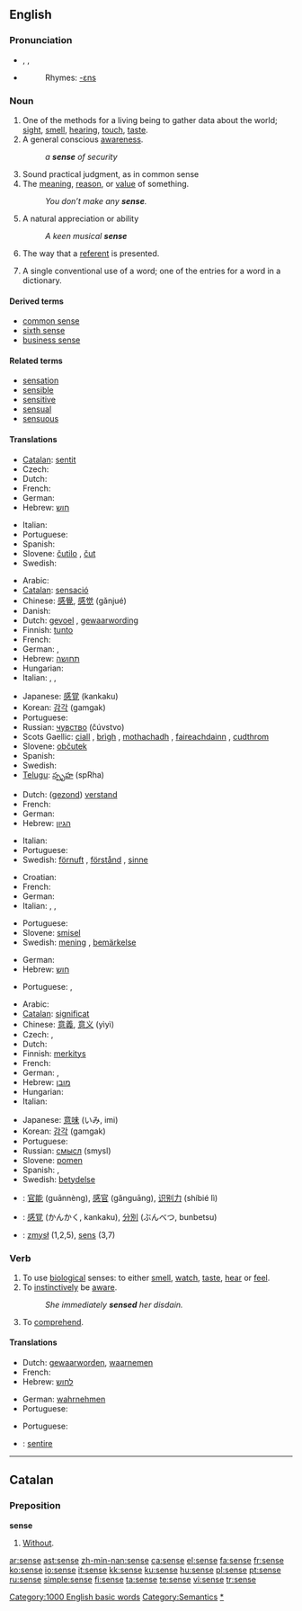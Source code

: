 {{see|Sense}}
==English==
{{wikipedia|mul=sense (disambiguation)}}
{{rank|cause|close|England|420|sense|ten|beautiful|possible}}

===Pronunciation===
* {{enPR|sĕns}}, {{IPA|/sɛns/}}, {{SAMPA|/sEns/}}
* {{audio|en-us-sense.ogg|Audio (US)}}
*: Rhymes: [[Rhymes:English:-ɛns|-ɛns]]

===Noun===
{{en-noun}}

# One of the methods for a living being to gather data about the world; [[sight]], [[smell]], [[hearing]], [[touch]], [[taste]].
# A general conscious [[awareness]].
#: ''a '''sense''' of security''
# Sound practical judgment, as in common sense
# The [[meaning]], [[reason]], or [[value]] of something.
#: ''You don’t make any '''sense'''.''
# A natural appreciation or ability
#: ''A keen musical '''sense'''''
# {{context|pragmatics}} The way that a [[referent]] is presented.
# {{context|semantics}} A single conventional use of a word; one of the entries for a word in a dictionary.

====Derived terms====
* [[common sense]]
* [[sixth sense]]
* [[business sense]]

====Related terms====
* [[sensation]]
* [[sensible]]
* [[sensitive]]
* [[sensual]]
* [[sensuous]]

====Translations====
{{trans-top|method to gather data}}
* [[Catalan]]: [[sentit]] {{m}}
* Czech: {{t-|cs|smysl|m}}
* Dutch: {{t-|nl|zintuig|n}}
* French: {{t+|fr|sens|m}}
* German: {{t+|de|Sinn|m}}
* Hebrew: [[חוש]] {{romanization of Hebrew|khúsh}} {{m}}
{{trans-mid}}
* Italian: {{t+|it|senso|m}}
* Portuguese: {{t+|pt|sentido|m}}
* Spanish: {{t-|es|sentido|m}}
* Slovene: [[čutilo]] {{n}}, [[čut]] {{m}}
* Swedish: {{t+|sv|sinne|n}}
{{trans-bottom}}

{{trans-top|conscious awareness}}
* Arabic: {{ARchar|[[احساس]]}} {{IPAchar|(’eħsās)}} {{m}}
* [[Catalan]]: [[sensació]] {{m}}
* Chinese: [[感覺]], [[感觉]] (gǎnjué)
* Danish: {{t-|da|fornemmelse}}
* Dutch: [[gevoel]] {{n}}, [[gewaarwording]] {{f}}
* Finnish: [[tunto]]
* French: {{t+|fr|sens|m}}
* German: {{t+|de|Gefühl|n}}, {{t+|de|Sinn|m}}
* Hebrew: [[תחושה]] {{romanization of Hebrew|tkhúsha}} {{f}}
* Hungarian: {{t-|hu|érzés}}
* Italian: {{t+|it|senso|m}}, {{t+|it|coscienza|f}}, {{t+|it|sensazione|f}}
{{trans-mid}}
* Japanese: [[感覚]] (kankaku)
* Korean: [[감각]] (gamgak)
* Portuguese: {{t+|pt|senso|m}}
* Russian: [[чувство]] (čúvstvo) {{n}}
* Scots Gaellic: [[ciall]] {{f}}, [[brìgh]] {{f}}, [[mothachadh]] {{m}}, [[faireachdainn]] {{m}}, [[cudthrom]] {{m}}
* Slovene: [[občutek]] {{m}}
* Spanish: {{t+|es|sensación|f}}
* Swedish: {{t+|sv|sinne|n}}
* [[Telugu]]: [[స్పృహ]] (spRha)
{{trans-bottom}}

{{trans-top|sound judgement}}
* Dutch: ([[gezond verstand|gezond]]) [[verstand]] {{n}}
* French: {{t+|fr|sens|m}}
* German: {{t+|de|Sinn|m}}
* Hebrew: [[הגיון]] {{romanization of Hebrew|higayón}} {{m}}
{{trans-mid}}
* Italian: {{t+|it|senso|m}}
* Portuguese: {{t+|pt|sentido|m}}
* Swedish: [[förnuft]] {{n}}, [[förstånd]] {{n}}, [[sinne]] {{n}}
{{trans-bottom}}

{{trans-top|meaning or reason}}
* Croatian: {{t-|hr|smisao|m}}
* French: {{t+|fr|sens|m}}
* German: {{t+|de|Verstand|m}}
* Italian: {{t+|it|senso|m}}, {{t+|it|significato|m}},
{{trans-mid}}
* Portuguese: {{t+|pt|sentido|m}}
* Slovene: [[smisel]] {{m}}
* Swedish: [[mening]] {{c}}, [[bemärkelse]] {{c}}
{{trans-bottom}}

{{trans-top|natural ability}}
* German: {{t+|de|Sinn}}
* Hebrew: [[חוש]] {{romanization of Hebrew|khúsh}} {{m}}
{{trans-mid}}
* Portuguese: {{t+|pt|sentido|m}}, {{t+|pt|senso|m}}
{{trans-bottom}}

{{trans-top|pragmatics term}}
{{trans-mid}}
{{trans-bottom}}

{{trans-top|semantics term}}
* Arabic: {{ARchar|[[معنى]]}} {{IPAchar|(maʕna)}} {{m}}
* [[Catalan]]: [[significat]] {{m}}
* Chinese: [[意義]], [[意义]] (yìyì)
* Czech: {{t-|cs|smysl|m}}, {{t-|cs|význam|m}}
* Dutch: {{t+|nl|betekenis|f}}
* Finnish: [[merkitys]]
* French: {{t+|fr|sens|m}}
* German: {{t+|de|Sinn|m}}, {{t+|de|Bedeutung|f}}
* Hebrew: [[מובן]] {{romanization of Hebrew|muván}} {{m}}
* Hungarian: {{t-|hu|értelem}}
* Italian: {{t+|it|senso|m}}
{{trans-mid}}
* Japanese: [[意味]] (いみ, imi)
* Korean: [[감각]] (gamgak)
* Portuguese: {{t+|pt|sentido|m}}
* Russian: [[смысл]] (smysl) {{m}}
* Slovene: [[pomen]] {{m}}
* Spanish: {{t+|es|significado|m}}, {{t-|es|acepción|f}}
* Swedish: [[betydelse]] {{c}}
{{trans-bottom}}

{{checktrans-top}}
* {{ttbc|Chinese}}: [[官能]] (guānnèng), [[感官]] (gǎnguāng), [[识别力]] (shíbié lì)
* {{ttbc|Japanese}}: [[感覚]] (かんかく, kankaku), [[分別]] (ぶんべつ, bunbetsu)
* {{ttbc|Polish}}: [[zmysł]] {{m}} (1,2,5), [[sens]] {{m}} (3,7)
{{trans-bottom}}

===Verb===
{{en-verb|[[senses]]|[[sensing]]|[[sensed]]}}

# To use [[biological]] senses: to either [[smell]], [[watch]], [[taste]], [[hear]] or [[feel]].
# To [[instinctively]] be [[aware]].
#: ''She immediately '''sensed''' her disdain.''
# To [[comprehend]].

====Translations====
{{trans-top|use biological senses}}
* Dutch: [[gewaarworden]], [[waarnemen]]
* French: {{t+|fr|sentir}}
* Hebrew: [[לחוש]] {{romanization of Hebrew|lakhúsh}}
{{trans-mid}}
* German: [[wahrnehmen]]
* Portuguese: {{t+|pt|sentir}}
{{trans-bottom}}

{{trans-top|to instinctively be aware}}
{{trans-mid}}
* Portuguese: {{t+|pt|sentir}}
{{trans-bottom}}

{{checktrans-top}}
* {{ttbc|Latin}}: [[sentire]]
{{trans-bottom}}

[[Category:1000 English basic words]]
[[Category:Semantics]]

----

==Catalan==

===Preposition===
'''sense'''

# [[without|Without]].

[[Category:Senses|*]]

[[ar:sense]]
[[ast:sense]]
[[zh-min-nan:sense]]
[[ca:sense]]
[[el:sense]]
[[fa:sense]]
[[fr:sense]]
[[ko:sense]]
[[io:sense]]
[[it:sense]]
[[kk:sense]]
[[ku:sense]]
[[hu:sense]]
[[pl:sense]]
[[pt:sense]]
[[ru:sense]]
[[simple:sense]]
[[fi:sense]]
[[ta:sense]]
[[te:sense]]
[[vi:sense]]
[[tr:sense]]